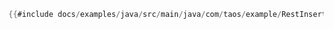 ```java
{{#include docs/examples/java/src/main/java/com/taos/example/RestInsertExample.java:insert}}
```
